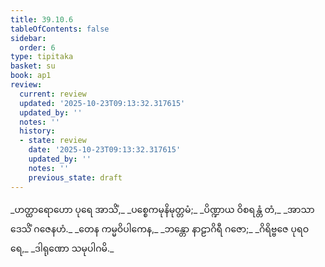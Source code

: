 ```yaml
---
title: 39.10.6
tableOfContents: false
sidebar:
  order: 6
type: tipitaka
basket: su
book: ap1
review:
  current: review
  updated: '2025-10-23T09:13:32.317615'
  updated_by: ''
  notes: ''
  history:
  - state: review
    date: '2025-10-23T09:13:32.317615'
    updated_by: ''
    notes: ''
    previous_state: draft
---
```



<ReviewStatus review={frontmatter.review} showDetails={true} />

<HypothesisAnnotation frontmatter={frontmatter} />

<DynamicBreadcrumb />

<Division number="82" book="ap1" e="ch" v="20" p="348">

<Paragraph number="4276" type="verses" book="ap1">
_ဟတ္ထာရောဟော ပုရေ အာသိံ,_  
_ပစ္စေကမုနိမုတ္တမံ;_  
_ပိဏ္ဍာယ ဝိစရန္တံ တံ,_  
_အာသာဒေသိံ ဂဇေနဟံ._  

</Paragraph>

</Division>
<Division number="83" book="ap1" e="ch" v="20" p="348">

<Paragraph number="4277" type="verses" book="ap1">
_တေန ကမ္မဝိပါကေန,_  
_ဘန္တော နာဠာဂိရီ ဂဇော;_  
_ဂိရိဗ္ဗဇေ ပုရဝရေ,_  
_ဒါရုဏော သမုပါဂမိ._
</Paragraph>
</Division>